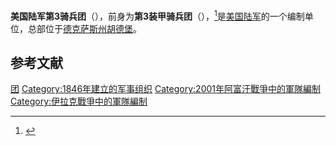 {{Infobox military unit
|unit_name=第3骑兵团<br/>3rd Cavalry Regiment
|image=[[File:3CavRegtCOA.png|120px]]
|caption=第3骑兵团盾章
|nickname=Brave Rifles
|motto=Blood and Steel
|dates=1846年至今
|country={{USA}}
|branch=[[美国陆军|美国陆军]]
|allegiance=
|command_structure=[[美國陸軍第3軍|美國陸軍第3軍]]
|size=
|specialization=
|current_commander= Colonel Cameron Cantlon
|garrison= [[德克萨斯州|德克萨斯州]][[胡德堡|胡德堡]]
|battles=[[北美印第安战争|北美印第安战争]]<br />[[美墨戰爭|美墨戰爭]]<br />[[南北战争|南北战争]]<br />[[美西战争|美西战争]]<br />[[美菲战争|美菲战争]]<br />[[第一次世界大战|第一次世界大战]]<br />[[第二次世界大战|第二次世界大战]]<br />[[海湾战争|海湾战争]]<br />[[伊拉克战争|伊拉克战争]]<br />[[阿富汗戰爭_(2001年)|阿富汗战争]]
|notable_commanders=[[Guy_Henry_(equestrian)|Guy Henry, Jr]]<br />[[Jonathan_M._Wainwright_(general)|Jonathan Wainwright]]<br />[[George_S._Patton|George S. Patton, Jr]]<br />[[James_H._Polk|James H. Polk]] <br/>[[Martin_E._Dempsey|Martin E. Dempsey]]<br />[[H._R._McMaster|H. R. McMaster]]
}}
'''美国陆军第3骑兵团'''（{{lang-en|'''3rd Cavalry Regiment'''}}），前身为'''第3装甲骑兵团'''（{{lang|en|'''3rd Armored Cavalry Regiment'''}}），<ref>{{cite web|script-title=en:Special Unit Designations| url= http://www.history.army.mil/html/forcestruc/spdes-123-ra_ar.html| publisher= [[United_States_Army_Center_of_Military_History|United States Army Center of Military History]]| date=2010-04-21| accessdate= 2010-06-23| archiveurl= https://web.archive.org/web/20100609010022/http://www.history.army.mil/html/forcestruc/spdes-123-ra_ar.html| archivedate= 2010年6月9日| deadurl= no|language=en}}</ref>是[[美国陆军|美国陆军]]的一个编制单位，总部位于[[德克萨斯州|德克萨斯州]][[胡德堡|胡德堡]]。

== 参考文献 ==
{{Reflist}}

[[Category:美國陸軍單位與編制|团]]
[[Category:1846年建立的军事组织|Category:1846年建立的军事组织]]
[[Category:2001年阿富汗戰爭中的軍隊編制|Category:2001年阿富汗戰爭中的軍隊編制]]
[[Category:伊拉克戰爭中的軍隊編制|Category:伊拉克戰爭中的軍隊編制]]